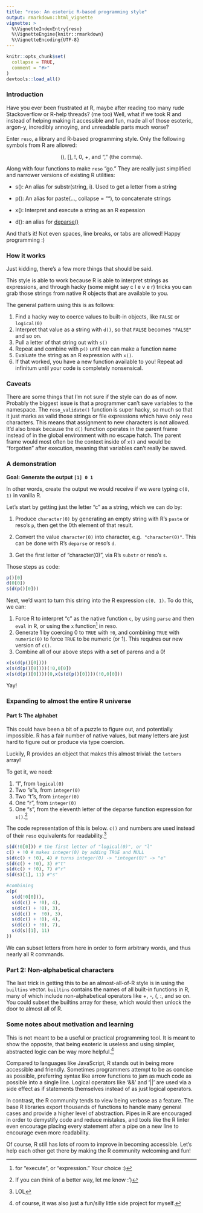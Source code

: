 ```yaml
---
title: "reso: An esoteric R-based programming style"
output: rmarkdown::html_vignette
vignette: >
  %\VignetteIndexEntry{reso}
  %\VignetteEngine{knitr::rmarkdown}
  %\VignetteEncoding{UTF-8}
---
```


```r
knitr::opts_chunk$set(
  collapse = TRUE,
  comment = "#>"
)
devtools::load_all()
```

### Introduction 

Have you ever been frustrated at R, maybe after reading too many rude
Stackoverflow or R-help threads? (me too) Well, what if we took R and instead
of helping making it accessible and fun, made all of those esoteric,
argon-y, incredibly annoying, and unreadable parts much worse?

Enter `reso`, a library and R-based programming style. Only the
following symbols from R are allowed:

<p style="text-align:center">
(), [], !, 0, +, and "," (the comma).
</p>

Along with four functions to make `reso` "go." They are really
just simplified and narrower versions of existing R utilities:

- s(): An alias for substr(string, i). Used to get a letter from a string

- p(): An alias for paste(..., collapse = ""), to concatenate strings

- x(): Interpret and execute a string as an R expession

- d(): an alias for [deparse()](https://www.rdocumentation.org/packages/base/versions/3.6.2/topics/deparse)

And that's it! Not even spaces, line breaks, or tabs are allowed! Happy programming :)

### How it works

Just kidding, there's a few more things that should be said. 

This style is able to work because R is able to interpret 
strings as expressions, and through hacky (some might say c l e v e r) 
tricks you can grab those strings from native R objects that are available to you. 

The general pattern using this is as follows:

1. Find a hacky way to coerce values to built-in objects, like `FALSE` or `logical(0)`
2. Interpret that value as a string with `d()`, so that `FALSE` becomes `"FALSE"` and so on.
3. Pull a letter of that string out with `s()`
4. Repeat and combine with `p()` until we can make a function name
5. Evaluate the string as an R expression with `x()`. 
6. If that worked, you have a new function available to you! 
Repeat ad infinitum until your code is completely nonsensical.

### Caveats 

There are some things that I'm not sure if the style can do as of now. 
Probably the biggest issue is that a programmer can't save variables to the namespace.
The `reso_validate()` function is super hacky, so much so that it just marks as valid those
strings or file expressions which have only `reso` characters. This means that 
assignment to new characters is not allowed. It'd also break because the `d()` function operates 
in the parent frame instead of in the global environment with no escape hatch. The parent 
frame would most often be the context inside of `x()` and would be "forgotten" after execution,
meaning that variables can't really be saved.

### A demonstration

**Goal: Generate the output `[1] 0 1`** 

In other words, create the output we would receive if we were typing `c(0, 1)` in vanilla R. 

Let's start by getting just the letter "c" as a string, which we can do by:

1. Produce `character(0)` by generating an empty string with R's 
`paste` or reso's `p`, then get the 0th element of that result. 

2. Convert the value `character(0)` into character, e.g. 
`"character(0)"`. This can be done with R's `deparse` or reso's `d`. 

3. Get the first letter of "character(0)", 
via R's `substr` or reso's `s`. 

Those steps as code: 

```r
p()[0]
d(0[0])
s(d(p()[0]))
```

Next, we'd want to turn this string into the R expression `c(0, 1)`. To do this, we can: 

1. Force R to interpret "c" as the native function `c`, by using `parse` and then `eval` in R, or using the `x` function^[for "execute", or "expression." Your choice :)] in reso. 
2. Generate 1 by coercing 0 to `TRUE` with `!0`, and combining `TRUE` with `numeric(0)` to force `TRUE` to be numeric (or 1). This requires our new version of `c()`.
3. Combine all of our above steps with a set of parens and a 0!

```r
x(s(d(p()[0])))
x(s(d(p()[0])))(!0,0[0])
x(s(d(p()[0])))(0,x(s(d(p()[0])))(!0,0[0]))
```

Yay! 

### Expanding to almost the entire R universe

#### Part 1: The alphabet

This could have been a bit of a puzzle to figure out,
and potentially impossible.
R has a fair number of native values, but many letters are just
hard to figure out or produce via type coercion. 

Luckily, R provides an object that makes this almost trivial: the `letters` array! 

To get it, we need: 

1. "l", from `logical(0)`
2. Two "e"s, from `integer(0)`
3. Two "t"s, from `integer(0)`
4. One "r", from `integer(0)`
5. One "s", from the eleventh letter of the deparse function expression 
for `s()`.^[If you can think of a better way, let me know :')] 

The code representation of this is below. `c()` and numbers are
used instead of their `reso` equivalents for readability.^[LOL]

```r
s(d(!0[0])) # the first letter of "logical(0)", or "l"
c() + !0 # makes integer(0) by adding TRUE and NULL
s(d(c() + !0), 4) # turns integer(0) -> "integer(0)" -> "e"
s(d(c() + !0), 3) #"t"
s(d(c() + !0), 7) #"r"
s(d(s)[1], 11) #"s"

#combining
x(p(
  s(d(!0[0])),
  s(d(c() + !0), 4),
  s(d(c() + !0), 3),
  s(d(c() +  !0), 3),
  s(d(c() + !0), 4),
  s(d(c() + !0), 7),
  s(d(s)[1], 11)
))
```

We can subset letters from here in order to form arbitrary words, and thus nearly all R commands. 

### Part 2: Non-alphabetical characters

The last trick in getting this to be an almost-all-of-R style
is in using the `builtins` vector. `builtins` contains the names 
of all built-in functions in R, many of which include non-alphabetical
operators like +, -, (, :, and so on. You could subset the builtins array
 for these, which would then unlock the door to almost all of R. 

### Some notes about motivation and learning

This is not meant to be a useful or practical programming tool. It is meant to show the opposite, that being esoteric is useless and using simpler, abstracted logic can be way more helpful.^[of course, it was also just a fun/silly little side project for myself.]

Compared to languages like JavaScript, R stands out in being more accessible and friendly. Sometimes programmers attempt to be as concise as possible, preferring syntax like arrow functions to jam as much code as possible into a single line. Logical operators like '&&' and '||' are used via a side effect as if statements themselves instead of as just logical operators.

In contrast, the R community tends to view being verbose as a feature. The base R libraries export thousands of functions to handle many general cases and provide a higher level of abstraction. Pipes in R are encouraged in order to demystify code and reduce mistakes, and tools like the R linter even encourage placing every statement after a pipe on a new line to encourage even more readability. 

Of course, R still has lots of room to improve in becoming accessible. Let's help each other get there by making the R community welcoming and fun!


